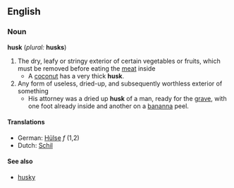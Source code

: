 == English ==
=== Noun ===
'''husk''' (''plural:'' '''husks''')
# The dry, leafy or stringy exterior of certain vegetables or fruits, which must be removed before eating the [[meat]] inside
#* A [[:w:coconut|coconut]] has a very thick '''husk'''.
# Any form of useless, dried-up, and subsequently worthless exterior of something
#* His attorney was a dried up '''husk''' of a man, ready for the [[grave]], with one foot already inside and another on a [[bananna]] peel.
====Translations====
*German: [[Hülse]] ''f'' (1,2)
*Dutch: [[Schil]]

==== See also ====
*[[husky]]